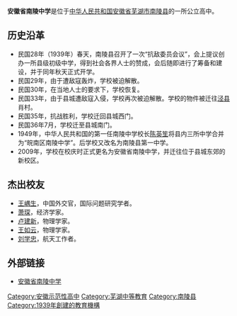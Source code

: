 {{Unreferenced|time=2021-04-04T18:56:34+00:00}}
{{Infobox school
| 中学名称    = 安徽省南陵中学
| 曾用名      = 南陵县第一中学
| EnglishName = Nanling High School
| image       = 
| logo        =
| 校训        = 勤奋 严谨 求实 创新
| 建立时间    = 1939年
| 学校类型    = 公立高级中学
| 所在地      = {{PRC}}[[安徽省|安徽省]][[芜湖市|芜湖市]][[南陵县|南陵县]]
| 现任校长    = 汤兵
| 教员数量    = 约200
| 学生数量    = 约4000
| 校址        = [[安徽省|安徽省]][[芜湖市|芜湖市]][[南陵县|南陵县]]太白大道
| 校园面积    = 224 200平方米
| 网站        = http://nlyz.com
}}
'''安徽省南陵中学'''是位于[[中华人民共和国|中华人民共和国]][[安徽省|安徽省]][[芜湖市|芜湖市]][[南陵县|南陵县]]的一所公立高中。

==历史沿革==
* 民国28年（1939年）春天，南陵县召开了一次“抗敌委员会议”，会上提议创办一所县级初级中学，得到社会各界人士的赞成，会后随即进行了筹备和建设，并于同年秋天正式开学。
* 民国29年，由于遭敌寇轰炸，学校被迫解散。
* 民国30年，在当地人士的要求下，学校恢复。
* 民国33年，由于县城遭敌寇入侵，学校再次被迫解散。学校的物件被迁往[[泾县|泾县]]肖村。
* 民国35年，抗战胜利，学校迁回县城西门。
* 民国36年7月，学校迁至县城南门。
* 1949年，中华人民共和国的第一任南陵中学校长[[陈英笙|陈英笙]]将县内三所中学合并为“皖南区南陵中学”。后学校又改名为南陵县第一中学。
* 2009年，学校在校庆时正式更名为安徽省南陵中学，并迁往位于县城东郊的新校区。

==杰出校友==
* [[王嵎生|王嵎生]]，中国外交官，国际问题研究学者。
* [[萧琛|萧琛]]，经济学家。
* [[卢建新|卢建新]]，物理学家。
* [[王如云|王如云]]，物理学家。
* [[刘学忠|刘学忠]]，航天工作者。

== 外部链接 ==
*[https://web.archive.org/web/20160111114137/http://nlyz.com/ 安徽省南陵中学]

{{安徽省示范性普通高级中学}}
{{A10}}
[[Category:安徽示范性高中|Category:安徽示范性高中]]
[[Category:芜湖中等教育|Category:芜湖中等教育]]
[[Category:南陵县|Category:南陵县]]
[[Category:1939年創建的教育機構|Category:1939年創建的教育機構]]
